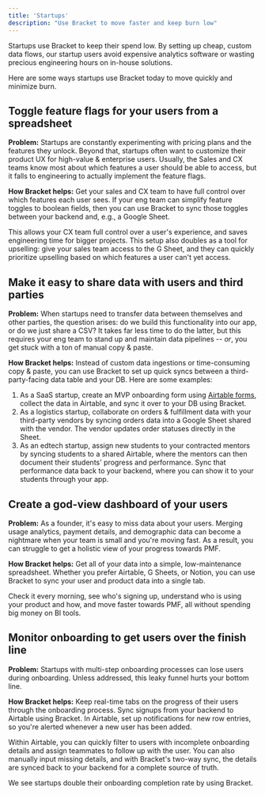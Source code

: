 ```yaml
---
title: 'Startups'
description: "Use Bracket to move faster and keep burn low"
---
```


Startups use Bracket to keep their spend low. By setting up cheap, custom data flows, our startup users avoid expensive analytics software or wasting precious engineering hours on in-house solutions. 

Here are some ways startups use Bracket today to move quickly and minimize burn. 

## Toggle feature flags for your users from a spreadsheet

**Problem:** Startups are constantly experimenting with pricing plans and the features they unlock. Beyond that, startups often want to customize their product UX for high-value & enterprise users. Usually, the Sales and CX teams know most about which features a user should be able to access, but it falls to engineering to actually implement the feature flags.

**How Bracket helps:** Get your sales and CX team to have full control over which features each user sees. If your eng team can simplify feature toggles to boolean fields, then you can use Bracket to sync those toggles between your backend and, e.g., a Google Sheet. 

This allows your CX team full control over a user's experience, and saves engineering time for bigger projects. This setup also doubles as a tool for upselling: give your sales team access to the G Sheet, and they can quickly prioritize upselling based on which features a user can't yet access. 

## Make it easy to share data with users and third parties

**Problem:** When startups need to transfer data between themselves and other parties, the question arises: do we build this functionality into our app, or do we just share a CSV? It takes far less time to do the latter, but this requires your eng team to stand up and maintain data pipelines -- _or_, you get stuck with a ton of manual copy & paste.

**How Bracket helps:** Instead of custom data ingestions or time-consuming copy & paste, you can use Bracket to set up quick syncs between a third-party-facing data table and your DB. Here are some examples:

1. As a SaaS startup, create an MVP onboarding form using [Airtable forms](https://support.airtable.com/docs/how-to-create-a-form-in-airtable), collect the data in Airtable, and sync it over to your DB using Bracket.
2. As a logistics startup, collaborate on orders & fulfillment data with your third-party vendors by syncing orders data into a Google Sheet shared with the vendor. The vendor updates order statuses directly in the Sheet.
3. As an edtech startup, assign new students to your contracted mentors by syncing students to a shared Airtable, where the mentors can then document their students' progress and performance. Sync that performance data back to your backend, where you can show it to your students through your app.

## Create a god-view dashboard of your users

**Problem:** As a founder, it's easy to miss data about your users. Merging usage analytics, payment details, and demographic data can become a nightmare when your team is small and you're moving fast. As a result, you can struggle to get a holistic view of your progress towards PMF.

**How Bracket helps:** Get all of your data into a simple, low-maintenance spreadsheet. Whether you prefer Airtable, G Sheets, or Notion, you can use Bracket to sync your user and product data into a single tab. 

Check it every morning, see who's signing up, understand who is using your product and how, and move faster towards PMF, all without spending big money on BI tools.

## Monitor onboarding to get users over the finish line

**Problem:** Startups with multi-step onboarding processes can lose users during onboarding. Unless addressed, this leaky funnel hurts your bottom line.

**How Bracket helps:** Keep real-time tabs on the progress of their users through the onboarding process. Sync signups from your backend to Airtable using Bracket. In Airtable, set up notifications for new row entries, so you're alerted whenever a new user has been added. 

Within Airtable, you can quickly filter to users with incomplete onboarding details and assign teammates to follow up with the user. You can also manually input missing details, and with Bracket's two-way sync, the details are synced back to your backend for a complete source of truth. 

We see startups double their onboarding completion rate by using Bracket.
